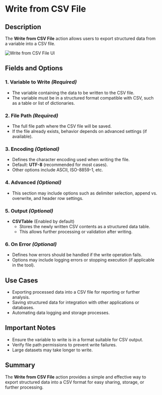 # Write from CSV File

## Description

The **Write from CSV File** action allows users to export structured data from a variable into a CSV file.

![Write from CSV File UI](../../../assets/file/write-from-csv-file.png)

## Fields and Options  

### 1. **Variable to Write** *(Required)* 

- The variable containing the data to be written to the CSV file.  
- The variable must be in a structured format compatible with CSV, such as a table or list of dictionaries.  

### 2. **File Path** *(Required)* 

- The full file path where the CSV file will be saved.  
- If the file already exists, behavior depends on advanced settings (if available).  

### 3. **Encoding** *(Optional)* 

- Defines the character encoding used when writing the file.  
- Default: **UTF-8** (recommended for most cases).  
- Other options include ASCII, ISO-8859-1, etc.  

### 4. **Advanced** *(Optional)*

- This section may include options such as delimiter selection, append vs. overwrite, and header row settings.  

### 5. **Output** *(Optional)*

- **CSVTable** (Enabled by default)  
  - Stores the newly written CSV contents as a structured data table.  
  - This allows further processing or validation after writing.  

### 6. **On Error** *(Optional)*

- Defines how errors should be handled if the write operation fails.  
- Options may include logging errors or stopping execution (if applicable in the tool).  

## Use Cases

- Exporting processed data into a CSV file for reporting or further analysis.  
- Saving structured data for integration with other applications or databases.  
- Automating data logging and storage processes.  

## Important Notes

- Ensure the variable to write is in a format suitable for CSV output.  
- Verify file path permissions to prevent write failures.  
- Large datasets may take longer to write.  

## Summary

The **Write from CSV File** action provides a simple and effective way to export structured data into a CSV format for easy sharing, storage, or further processing.